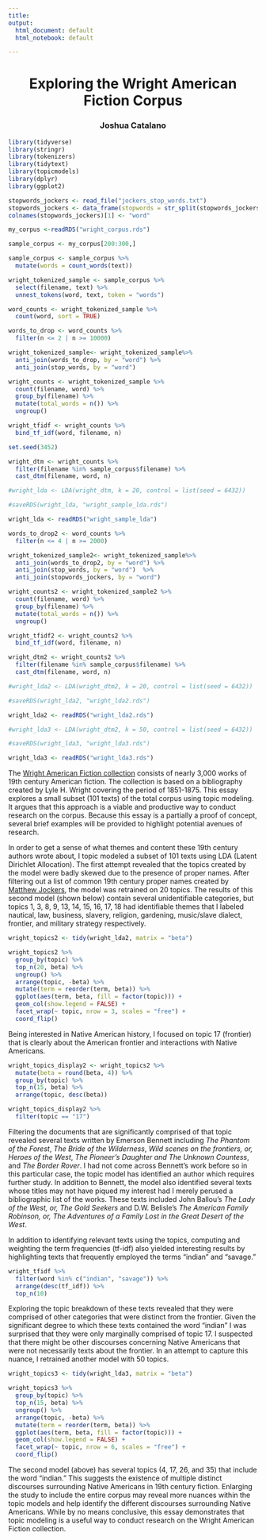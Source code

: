 ```yaml
---
title: 
output:
  html_document: default
  html_notebook: default

---
```

<center>
<h1> Exploring the Wright American Fiction Corpus </h1>
<h3> Joshua Catalano </h3>
</center>

```r
library(tidyverse)
library(stringr)
library(tokenizers)
library(tidytext)
library(topicmodels)
library(dplyr)
library(ggplot2)
```
```r
stopwords_jockers <- read_file("jockers_stop_words.txt")
stopwords_jockers <- data_frame(stopwords = str_split(stopwords_jockers, ", ")[[1]])
colnames(stopwords_jockers)[1] <- "word"

```
```r

my_corpus <-readRDS("wright_corpus.rds")

sample_corpus <- my_corpus[200:300,]

sample_corpus <- sample_corpus %>% 
  mutate(words = count_words(text)) 

wright_tokenized_sample <- sample_corpus %>% 
  select(filename, text) %>% 
  unnest_tokens(word, text, token = "words")

word_counts <- wright_tokenized_sample %>% 
  count(word, sort = TRUE)

words_to_drop <- word_counts %>% 
  filter(n <= 2 | n >= 10000)

wright_tokenized_sample<- wright_tokenized_sample%>% 
  anti_join(words_to_drop, by = "word") %>% 
  anti_join(stop_words, by = "word")

wright_counts <- wright_tokenized_sample %>% 
  count(filename, word) %>% 
  group_by(filename) %>% 
  mutate(total_words = n()) %>% 
  ungroup()

wright_tfidf <- wright_counts %>% 
  bind_tf_idf(word, filename, n)

set.seed(3452)

wright_dtm <- wright_counts %>% 
  filter(filename %in% sample_corpus$filename) %>% 
  cast_dtm(filename, word, n)

#wright_lda <- LDA(wright_dtm, k = 20, control = list(seed = 6432))

#saveRDS(wright_lda, "wright_sample_lda.rds")

wright_lda <- readRDS("wright_sample_lda")

words_to_drop2 <- word_counts %>% 
  filter(n <= 4 | n >= 2000)

wright_tokenized_sample2<- wright_tokenized_sample%>% 
  anti_join(words_to_drop2, by = "word") %>% 
  anti_join(stop_words, by = "word")  %>%
  anti_join(stopwords_jockers, by = "word")

wright_counts2 <- wright_tokenized_sample2 %>% 
  count(filename, word) %>% 
  group_by(filename) %>% 
  mutate(total_words = n()) %>% 
  ungroup()

wright_tfidf2 <- wright_counts2 %>% 
  bind_tf_idf(word, filename, n)

wright_dtm2 <- wright_counts2 %>% 
  filter(filename %in% sample_corpus$filename) %>% 
  cast_dtm(filename, word, n)

#wright_lda2 <- LDA(wright_dtm2, k = 20, control = list(seed = 6432))

#saveRDS(wright_lda2, "wright_lda2.rds")

wright_lda2 <- readRDS("wright_lda2.rds")

#wright_lda3 <- LDA(wright_dtm2, k = 50, control = list(seed = 6432))

#saveRDS(wright_lda3, "wright_lda3.rds")

wright_lda3 <- readRDS("wright_lda3.rds")
``` 

The [Wright American Fiction collection](http://webapp1.dlib.indiana.edu/TEIgeneral/welcome.do?brand=wright) consists of nearly 3,000 works of 19th century American fiction. The collection is based on a bibliography created by Lyle H. Wright covering the period of 1851-1875. This essay explores a small subset (101 texts) of the total corpus using topic modeling. It argues that this approach is a viable and productive way to conduct research on the corpus.  Because this essay is a partially a proof of concept, several brief examples will be provided to highlight potential avenues of research.

In order to get a sense of what themes and content these 19th century authors wrote about, I topic modeled a subset of 101 texts using LDA (Latent Dirichlet Allocation). The first attempt revealed that the topics created by the model were badly skewed due to the presence of proper names. After filtering out a list of common 19th century proper names created by [Matthew Jockers](http://www.matthewjockers.net/macroanalysisbook/expanded-stopwords-list/), the model was retrained on 20 topics. The results of this second model (shown below) contain several unidentifiable categories, but topics 1, 3, 8, 9, 13, 14, 15, 16, 17, 18 had identifiable themes that I labeled nautical, law, business, slavery, religion, gardening, music/slave dialect, frontier, and military strategy respectively. 

```r

wright_topics2 <- tidy(wright_lda2, matrix = "beta")

wright_topics2 %>%
  group_by(topic) %>%
  top_n(20, beta) %>%
  ungroup() %>%
  arrange(topic, -beta) %>% 
  mutate(term = reorder(term, beta)) %>%
  ggplot(aes(term, beta, fill = factor(topic))) +
  geom_col(show.legend = FALSE) +
  facet_wrap(~ topic, nrow = 3, scales = "free") +
  coord_flip()
```

Being interested in Native American history, I focused on topic 17 (frontier) that is clearly about the American frontier and interactions with Native Americans. 

```r

wright_topics_display2 <- wright_topics2 %>% 
  mutate(beta = round(beta, 4)) %>% 
  group_by(topic) %>% 
  top_n(15, beta) %>% 
  arrange(topic, desc(beta)) 

wright_topics_display2 %>% 
  filter(topic == "17") 
```

Filtering the documents that are significantly comprised of that topic revealed several texts written by Emerson Bennett including *The Phantom of the Forest*, *The Bride of the Wilderness*, *Wild scenes on the frontiers, or, Heroes of the West*, *The Pioneer's Daughter and The Unknown Countess*, and *The Border Rover*. I had not come across Bennett’s work before so in this particular case, the topic model has identified an author which requires further study. In addition to Bennett, the model also identified several texts whose titles may not have piqued my interest had I merely perused a bibliographic list of the works. These texts included John Ballou’s *The Lady of the West, or, The Gold Seekers* and D.W. Belisle’s *The American Family Robinson, or, The Adventures of a Family Lost in the Great Desert of the West*.  

In addition to identifying relevant texts using the topics, computing and weighting the term frequencies (tf-idf) also yielded interesting results by highlighting texts that frequently employed the terms “indian” and “savage.”

```r
wright_tfidf %>% 
  filter(word %in% c("indian", "savage")) %>% 
  arrange(desc(tf_idf)) %>%
  top_n(10)
```

Exploring the topic breakdown of these texts revealed that they were comprised of other categories that were distinct from the frontier. Given the significant degree to which these texts contained the word “indian” I was surprised that they were only marginally comprised of topic 17. I suspected that there might be other discourses concerning Native Americans that were not necessarily texts about the frontier. In an attempt to capture this nuance, I retrained another model with 50 topics. 

```r
wright_topics3 <- tidy(wright_lda3, matrix = "beta")

wright_topics3 %>%
  group_by(topic) %>%
  top_n(15, beta) %>%
  ungroup() %>%
  arrange(topic, -beta) %>% 
  mutate(term = reorder(term, beta)) %>%
  ggplot(aes(term, beta, fill = factor(topic))) +
  geom_col(show.legend = FALSE) +
  facet_wrap(~ topic, nrow = 6, scales = "free") +
  coord_flip()
```

The second model (above) has several topics (4, 17, 26, and 35) that include the word “indian.” This suggests the existence of multiple distinct discourses surrounding Native Americans in 19th century fiction. Enlarging the study to include the entire corpus may reveal more nuances within the topic models and help identify the different discourses surrounding Native Americans. While by no means conclusive, this essay demonstrates that topic modeling is a useful way to conduct research on the Wright American Fiction collection. 

